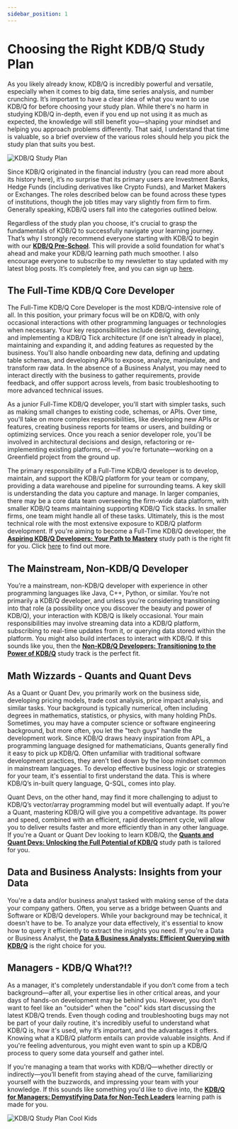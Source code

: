 ```yaml
---
sidebar_position: 1
---
```


# Choosing the Right KDB/Q Study Plan

As you likely already know, KDB/Q is incredibly powerful and versatile, especially when it comes to big data, time series analysis, and number crunching. It’s important to have a clear idea of what you want to use KDB/Q for before choosing your study plan. While there's no harm in studying KDB/Q in-depth, even if you end up not using it as much as expected, the knowledge will still benefit you—shaping your mindset and helping you approach problems differently. That said, I understand that time is valuable, so a brief overview of the various roles should help you pick the study plan that suits you best.

![KDB/Q Study Plan](./img/learningPath.png)

Since KDB/Q originated in the financial industry (you can read more about its history here), it’s no surprise that its primary users are Investment Banks, Hedge Funds (including derivatives like Crypto Funds), and Market Makers or Exchanges. The roles described below can be found across these types of institutions, though the job titles may vary slightly from firm to firm. Generally speaking, KDB/Q users fall into the categories outlined below.

Regardless of the study plan you choose, it's crucial to grasp the fundamentals of KDB/Q to successfully navigate your learning journey. That’s why I strongly recommend everyone starting with KDB/Q to begin with our [**KDB/Q Pre-School**](https://www.defconq.tech/docs/studyPlan/babySteps). This will provide a solid foundation for what's ahead and make your KDB/Q learning path much smoother. I also encourage everyone to subscribe to my newsletter to stay updated with my latest blog posts. It’s completely free, and you can sign up [here](https://defconq.substack.com).

## The Full-Time KDB/Q Core Developer

The Full-Time KDB/Q Core Developer is the most KDB/Q-intensive role of all. In this position, your primary focus will be on KDB/Q, with only occasional interactions with other programming languages or technologies when necessary. Your key responsibilities include designing, developing, and implementing a KDB/Q Tick architecture (if one isn’t already in place), maintaining and expanding it, and adding features as requested by the business. You'll also handle onboarding new data, defining and updating table schemas, and developing APIs to expose, analyze, manipulate, and transform raw data. In the absence of a Business Analyst, you may need to interact directly with the business to gather requirements, provide feedback, and offer support across levels, from basic troubleshooting to more advanced technical issues.

As a junior Full-Time KDB/Q developer, you'll start with simpler tasks, such as making small changes to existing code, schemas, or APIs. Over time, you'll take on more complex responsibilities, like developing new APIs or features, creating business reports for teams or users, and building or optimizing services. Once you reach a senior developer role, you'll be involved in architectural decisions and design, refactoring or re-implementing existing platforms, or—if you're fortunate—working on a Greenfield project from the ground up.

The primary responsibility of a Full-Time KDB/Q developer is to develop, maintain, and support the KDB/Q platform for your team or company, providing a data warehouse and pipeline for surrounding teams. A key skill is understanding the data you capture and manage. In larger companies, there may be a core data team overseeing the firm-wide data platform, with smaller KDB/Q teams maintaining supporting KDB/Q Tick stacks. In smaller firms, one team might handle all of these tasks. Ultimately, this is the most technical role with the most extensive exposure to KDB/Q platform development. If you're aiming to become a Full-Time KDB/Q developer, the [**Aspiring KDB/Q Developers: Your Path to Mastery**](https://www.defconq.tech/docs/studyPlan/kdbDevs) study path is the right fit for you. Click [here](https://www.defconq.tech/docs/studyPlan/kdbDevs) to find out more.

## The Mainstream, Non-KDB/Q Developer

You’re a mainstream, non-KDB/Q developer with experience in other programming languages like Java, C++, Python, or similar. You’re not primarily a KDB/Q developer, and unless you're considering transitioning into that role (a possibility once you discover the beauty and power of KDB/Q), your interaction with KDB/Q is likely occasional. Your main responsibilities may involve streaming data into a KDB/Q platform, subscribing to real-time updates from it, or querying data stored within the platform. You might also build interfaces to interact with KDB/Q. If this sounds like you, then the [**Non-KDB/Q Developers: Transitioning to the Power of KDB/Q**](https://www.defconq.tech/docs/studyPlan/nonKdbDevs) study track is the perfect fit.

## Math Wizzards - Quants and Quant Devs

As a Quant or Quant Dev, you primarily work on the business side, developing pricing models, trade cost analysis, price impact analysis, and similar tasks. Your background is typically numerical, often including degrees in mathematics, statistics, or physics, with many holding PhDs. Sometimes, you may have a computer science or software engineering background, but more often, you let the "tech guys" handle the development work. Since KDB/Q draws heavy inspiration from APL, a programming language designed for mathematicians, Quants generally find it easy to pick up KDB/Q. Often unfamiliar with traditional software development practices, they aren’t tied down by the loop mindset common in mainstream languages. To develop effective business logic or strategies for your team, it's essential to first understand the data. This is where KDB/Q’s in-built query language, Q-SQL, comes into play.
 
Quant Devs, on the other hand, may find it more challenging to adjust to KDB/Q’s vector/array programming model but will eventually adapt. If you’re a Quant, mastering KDB/Q will give you a competitive advantage. Its power and speed, combined with an efficient, rapid development cycle, will allow you to deliver results faster and more efficiently than in any other language. If you're a Quant or Quant Dev looking to learn KDB/Q, the [**Quants and Quant Devs: Unlocking the Full Potential of KDB/Q**](https://www.defconq.tech/docs/studyPlan/quants) study path is tailored for you.

## Data and Business Analysts: Insights from your Data

You're a data and/or business analyst tasked with making sense of the data your company gathers. Often, you serve as a bridge between Quants and Software or KDB/Q developers. While your background may be technical, it doesn't have to be. To analyze your data effectively, it's essential to know how to query it efficiently to extract the insights you need. If you're a Data or Business Analyst, the [**Data & Business Analysts: Efficient Querying with KDB/Q**](https://www.defconq.tech/docs/studyPlan/dataBA) is the right choice for you.

## Managers - KDB/Q What?!?

As a manager, it's completely understandable if you don’t come from a tech background—after all, your expertise lies in other critical areas, and your days of hands-on development may be behind you. However, you don't want to feel like an "outsider" when the "cool" kids start discussing the latest KDB/Q trends. Even though coding and troubleshooting bugs may not be part of your daily routine, it's incredibly useful to understand what KDB/Q is, how it's used, why it’s important, and the advantages it offers. Knowing what a KDB/Q platform entails can provide valuable insights. And if you're feeling adventurous, you might even want to spin up a KDB/Q process to query some data yourself and gather intel.
 
If you're managing a team that works with KDB/Q—whether directly or indirectly—you’ll benefit from staying ahead of the curve, familiarizing yourself with the buzzwords, and impressing your team with your knowledge. If this sounds like something you'd like to dive into, the [**KDB/Q for Managers: Demystifying Data for Non-Tech Leaders**](https://www.defconq.tech/docs/studyPlan/mangers) learning path is made for you.

![KDB/Q Study Plan Cool Kids](./img/coolKids.png)
 
